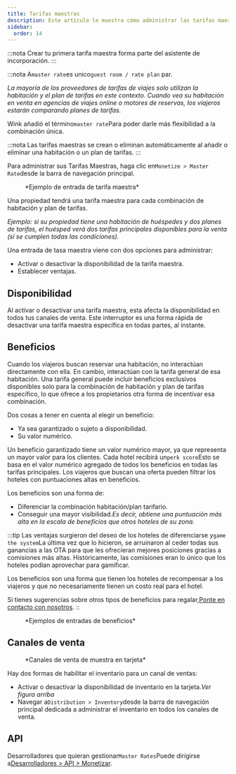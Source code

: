 ```yaml
---
title: Tarifas maestras
description: Este artículo le muestra cómo administrar las tarifas maestras en Wink.
sidebar:
  order: 14
---
```


:::nota
Crear tu primera tarifa maestra forma parte del asistente de incorporación.
:::

:::nota
A`master rate`es unico`guest room / rate plan` par.

*La mayoría de los proveedores de tarifas de viajes solo utilizan la habitación y el plan de tarifas en este contexto. Cuando vea su habitación en venta en agencias de viajes online o motores de reservas, los viajeros estarán comparando planes de tarifas.*

Wink añadió el término`master rate`Para poder darle más flexibilidad a la combinación única.

:::nota
Las tarifas maestras se crean o eliminan automáticamente al añadir o eliminar una habitación o un plan de tarifas.
:::

Para administrar sus Tarifas Maestras, haga clic en`Monetize > Master Rate`desde la barra de navegación principal.

<figure>
  <CloudinaryImage width="350" height="484" resize="scale" quality="best" alt="Tarifa maestra" src="academy/master-rate" errorImage="noimage_opaque_nyrtl0.png" />

  <figcaption>*Ejemplo de entrada de tarifa maestra*</figcaption>
</figure>


Una propiedad tendrá una tarifa maestra para cada combinación de habitación y plan de tarifas.

*Ejemplo: si su propiedad tiene una habitación de huéspedes y dos planes de tarifas, el huésped verá dos tarifas principales disponibles para la venta (si se cumplen todas las condiciones).*

Una entrada de tasa maestra viene con dos opciones para administrar:

* Activar o desactivar la disponibilidad de la tarifa maestra.
* Establecer ventajas.

## Disponibilidad

Al activar o desactivar una tarifa maestra, esta afecta la disponibilidad en todos tus canales de venta. Este interruptor es una forma rápida de desactivar una tarifa maestra específica en todas partes, al instante.

## Beneficios

Cuando los viajeros buscan reservar una habitación, no interactúan directamente con ella. En cambio, interactúan con la tarifa general de esa habitación.
Una tarifa general puede incluir beneficios exclusivos disponibles solo para la combinación de habitación y plan de tarifas específico, lo que ofrece a los propietarios otra forma de incentivar esa combinación.

Dos cosas a tener en cuenta al elegir un beneficio:

* Ya sea garantizado o sujeto a disponibilidad.
* Su valor numérico.

Un beneficio garantizado tiene un valor numérico mayor, ya que representa un mayor valor para los clientes.
Cada hotel recibirá un`perk score`Esto se basa en el valor numérico agregado de todos los beneficios en todas las tarifas principales.
Los viajeros que buscan una oferta pueden filtrar los hoteles con puntuaciones altas en beneficios.

Los beneficios son una forma de:

* Diferenciar la combinación habitación/plan tarifario.
* Conseguir una mayor visibilidad.*Es decir, obtiene una puntuación más alta en la escala de beneficios que otros hoteles de su zona.*

:::tip
Las ventajas surgieron del deseo de los hoteles de diferenciarse y`game the system`La última vez que lo hicieron, se arruinaron al ceder todas sus ganancias a las OTA para que les ofrecieran mejores posiciones gracias a comisiones más altas.
Históricamente, las comisiones eran lo único que los hoteles podían aprovechar para gamificar.

Los beneficios son una forma que tienen los hoteles de recompensar a los viajeros y que no necesariamente tienen un costo real para el hotel.

Si tienes sugerencias sobre otros tipos de beneficios para regalar,[Ponte en contacto con nosotros](mailto:hi@wink.travel).
::

<figure>
  <CloudinaryImage width="700" height="263" resize="scale" quality="best" alt="Beneficios" src="academy/perks" errorImage="noimage_opaque_nyrtl0.png" />

  <figcaption>*Ejemplos de entradas de beneficios*</figcaption>
</figure>


## Canales de venta

<figure>
  <CloudinaryImage width="350" height="368" resize="scale" quality="best" alt="Canales de venta" src="academy/sales-channels-card" errorImage="noimage_opaque_nyrtl0.png" />

  <figcaption>*Canales de venta de muestra en tarjeta*</figcaption>
</figure>


Hay dos formas de habilitar el inventario para un canal de ventas:

* Activar o desactivar la disponibilidad de inventario en la tarjeta.*Ver figura arriba*
* Navegar a`Distribution > Inventory`desde la barra de navegación principal dedicada a administrar el inventario en todos los canales de venta.

## API

Desarrolladores que quieran gestionar`Master Rates`Puede dirigirse a[Desarrolladores > API > Monetizar](/developers/apis/#monetize-api).

